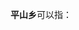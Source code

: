 '''平山乡'''可以指：
{{PRC admin/disambig|32/10/03/200/000|43/02/21/203/000|52/05/27/218/000|53/31/22/201/000}}
{{disambig|cat=三字中国乡名消歧义}}
